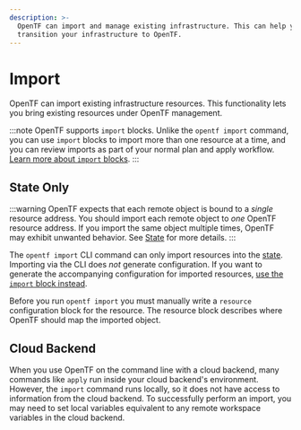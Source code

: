 ```yaml
---
description: >-
  OpenTF can import and manage existing infrastructure. This can help you
  transition your infrastructure to OpenTF.
---
```


# Import

OpenTF can import existing infrastructure resources. This functionality lets you bring existing resources under OpenTF management.

:::note
OpenTF supports `import` blocks. Unlike the `opentf import` command, you can use `import` blocks to import more than one resource at a time, and you can review imports as part of your normal plan and apply workflow. [Learn more about `import` blocks](/docs/language/import).
:::

## State Only

:::warning
OpenTF expects that each remote object is bound to a _single_ resource address. You should import each remote object to _one_ OpenTF resource address. If you import the same object multiple times, OpenTF may exhibit unwanted behavior. See [State](/docs/language/state) for more details.
:::

The `opentf import` CLI command can only import resources into the [state](/docs/language/state). Importing via the CLI does _not_ generate configuration. If you want to generate the accompanying configuration for imported resources, [use the `import` block instead](/docs/language/import).

Before you run `opentf import` you must manually write a `resource` configuration block for the resource. The resource block describes where OpenTF should map the imported object.

## Cloud Backend

When you use OpenTF on the command line with a cloud backend, many commands like `apply` run inside your cloud backend's environment. However, the `import` command runs locally, so it does not have access to information from the cloud backend. To successfully perform an import, you may need to set local variables equivalent to any remote workspace variables in the cloud backend.
